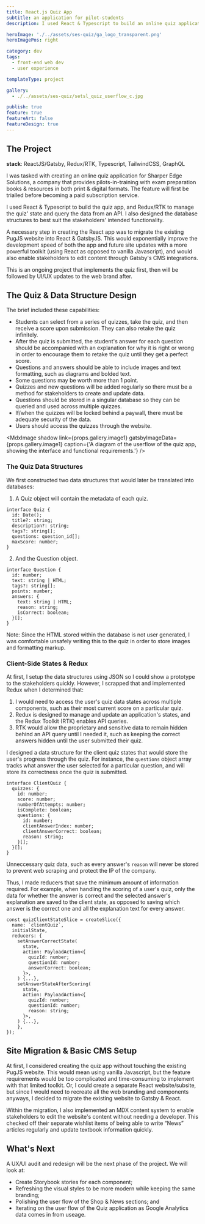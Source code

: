```yaml
---
title: React.js Quiz App
subtitle: an application for pilot-students
description: I used React & Typescript to build an online quiz application for pilots-in-training.

heroImage: './../assets/ses-quiz/ga_logo_transparent.png'
heroImagePos: right

category: dev
tags:
  - front-end web dev
  - user experience

templateType: project

gallery:
  - ./../assets/ses-quiz/setsl_quiz_userflow_c.jpg

publish: true
feature: true
featureArt: false
featureDesign: true
---
```


## The Project

**stack**: ReactJS/Gatsby, Redux/RTK, Typescript, TailwindCSS, GraphQL

I was tasked with creating an online quiz application for Sharper Edge Solutions, a company that provides pilots-in-training with exam preparation books & resources in both print & digital formats. The feature will first be trialled before becoming a paid subscription service.

I used React & Typescript to build the quiz app, and Redux/RTK to manage the quiz' state and query the data from an API. I also designed the database structures to best suit the stakeholders' intended functionality.

A necessary step in creating the React app was to migrate the existing PugJS website into React & GatsbyJS. This would exponentially improve the development speed of both the app and future site updates with a more powerful toolkit (using React as opposed to vanilla Javascript), and would also enable stakeholders to edit content through Gatsby's CMS integrations.

This is an ongoing project that implements the quiz first, then will be followed by UI/UX updates to the web brand after.

## The Quiz & Data Structure Design

The brief included these capabilities:

- Students can select from a series of quizzes, take the quiz, and then receive a score upon submission. They can also retake the quiz infinitely.
- After the quiz is submitted, the student's answer for each question should be accompanied with an explanation for why it is right or wrong in order to encourage them to retake the quiz until they get a perfect score.
- Questions and answers should be able to include images and text formatting, such as diagrams and bolded text.
- Some questions may be worth more than 1 point.
- Quizzes and new questions will be added regularly so there must be a method for stakeholders to create and update data.
- Questions should be stored in a singular database so they can be queried and used across multiple quizzes.
- If/when the quizzes will be locked behind a paywall, there must be adequate security of the data.
- Users should access the quizzes through the website.

<MdxImage
  shadow
  link={props.gallery.image1}
  gatsbyImageData={props.gallery.image1}
  caption={'A diagram of the userflow of the quiz app, showing the interface and functional requirements.'}
/>

### The Quiz Data Structures

We first constructed two data structures that would later be translated into databases:

1. A Quiz object will contain the metadata of each quiz.

  ```tsx
  interface Quiz {
    id: Date();
    title?: string;
    description?: string;
    tags?: string[];
    questions: question_id[];
    maxScore: number;
  }
  ```

2. And the Question object.

  ```tsx
  interface Question {
    id: number;
    text: string | HTML;
    tags?: string[];
    points: number;
    answers: {
      text: string | HTML;
      reason: string;
      isCorrect: boolean;
    }[];
  }
  ```

Note: Since the HTML stored within the database is not user generated, I was comfortable unsafely writing this to the quiz in order to store images and formatting markup.


### Client-Side States & Redux

At first, I setup the data structures using JSON so I could show a prototype to the stakeholders quickly. However, I  scrapped that and implemented Redux when I determined that:

1. I would need to access the user's quiz data states across multiple components, such as their most current score on a particular quiz.
2. Redux is designed to manage and update an application's states, and the Redux Toolkit (RTK) enables API queries.
3. RTK would allow the proprietary and sensitive data to remain hidden behind an API query until I needed it, such as keeping the correct answers hidden until the user submitted their quiz.

I designed a data structure for the client quiz states that would store the user's progress through the quiz. For instance, the `questions` object array tracks what answer the user selected for a particular question, and will store its correctness once the quiz is submitted.

```tsx
interface ClientQuiz {
  quizzes: {
    id: number;
    score: number;
    numberOfAttempts: number;
    isComplete: boolean;
    questions: {
      id: number;
      clientAnswerIndex: number;
      clientAnswerCorrect: boolean;
      reason: string;
    }[];
  }[];
}
```

Unneccessary quiz data, such as every answer's `reason` will never be stored to prevent web scraping and protect the IP of the company.

Thus, I made reducers that save the minimum amount of information required. For example, when handling the scoring of a user's quiz, only the data for whether the answer is correct and the selected answer's explanation are saved to the client state, as opposed to saving which answer is the correct one and all the explanation text for every answer.

```tsx
const quizClientStateSlice = createSlice({
  name: `clientQuiz`,
  initialState,
  reducers: {
    setAnswerCorrectState(
      state,
      action: PayloadAction<{
        quizId: number;
        questionId: number;
        answerCorrect: boolean;
      }>,
    ) {...},
    setAnswerStateAfterScoring(
      state,
      action: PayloadAction<{
        quizId: number;
        questionId: number;
        reason: string;
      }>,
    ) {...},
	},
});
```


## Site Migration & Basic CMS Setup

At first, I considered creating the quiz app without touching the existing PugJS website. This would mean using vanilla Javascript, but the feature requirements would be too complicated and time-consuming to implement with that limited toolkit. Or, I could create a separate React website/subsite, but since I would need to recreate all the web branding and components anyways, I decided to migrate the existing website to Gatsby & React.

Within the migration, I also implemented an MDX content system to enable stakeholders to edit the website's content without needing a developer. This checked off their separate wishlist items of being able to write “News” articles regularly and update textbook information quickly.

## What's Next

A UX/UI audit and redesign will be the next phase of the project. We will look at:

- Create Storybook stories for each component;
- Refreshing the visual styles to be more modern while keeping the same branding;
- Polishing the user flow of the Shop & News sections; and
- Iterating on the user flow of the Quiz application as Google Analytics data comes in from useage.